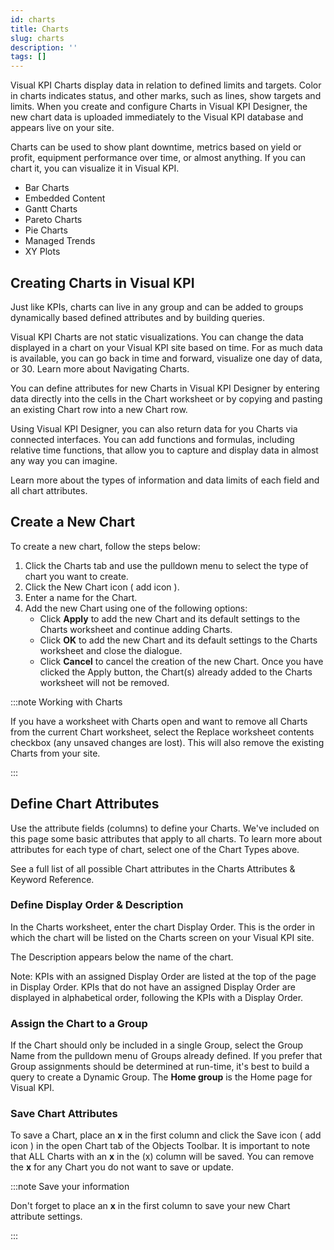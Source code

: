 ```yaml
---
id: charts
title: Charts
slug: charts
description: ''
tags: []
---
```



Visual KPI Charts display data in relation to defined limits and targets. Color in charts indicates status, and other marks, such as lines, show targets and limits. When you create and configure Charts in Visual KPI Designer, the new chart data is uploaded immediately to the Visual KPI database and appears live on your site.

Charts can be used to show plant downtime, metrics based on yield or profit, equipment performance over time, or almost anything. If you can chart it, you can visualize it in Visual KPI.

- Bar Charts
- Embedded Content
- Gantt Charts
- Pareto Charts
- Pie Charts
- Managed Trends
- XY Plots

## Creating Charts in Visual KPI

Just like KPIs, charts can live in any group and can be added to groups dynamically based defined attributes and by building queries.

Visual KPI Charts are not static visualizations. You can change the data displayed in a chart on your Visual KPI site based on time. For as much data is available, you can go back in time and forward, visualize one day of data, or 30. Learn more about Navigating Charts.

You can define attributes for new Charts in Visual KPI Designer by entering data directly into the cells in the Chart worksheet or by copying and pasting an existing Chart row into a new Chart row.

Using Visual KPI Designer, you can also return data for you Charts via connected interfaces. You can add functions and formulas, including relative time functions, that allow you to capture and display data in almost any way you can imagine.

Learn more about the types of information and data limits of each field and all chart attributes.

<StylizedImage
  imgURL="img/designer/charts-worksheet.png"
  alt="Charts Worksheet"
/>

## Create a New Chart

To create a new chart, follow the steps below:

1. Click the Charts tab and use the pulldown menu to select the type of chart you want to create.
2. Click the New Chart icon ( add icon ).
3. Enter a name for the Chart.
4. Add the new Chart using one of the following options:
    - Click **Apply** to add the new Chart and its default settings to the Charts worksheet and continue adding Charts.
    - Click **OK** to add the new Chart and its default settings to the Charts worksheet and close the dialogue.
    - Click **Cancel** to cancel the creation of the new Chart. Once you have clicked the Apply button, the Chart(s) already added to the Charts worksheet will not be removed.

:::note Working with Charts

If you have a worksheet with Charts open and want to remove all Charts from the current Chart worksheet, select the Replace worksheet contents checkbox (any unsaved changes are lost). This will also remove the existing Charts from your site.

:::

## Define Chart Attributes

Use the attribute fields (columns) to define your Charts. We've included on this page some basic attributes that apply to all charts. To learn more about attributes for each type of chart, select one of the Chart Types above.

See a full list of all possible Chart attributes in the Charts Attributes & Keyword Reference.

### Define Display Order & Description

In the Charts worksheet, enter the chart Display Order. This is the order in which the chart will be listed on the Charts screen on your Visual KPI site.

The Description appears below the name of the chart.

Note: KPIs with an assigned Display Order are listed at the top of the page in Display Order. KPIs that do not have an assigned Display Order are displayed in alphabetical order, following the KPIs with a Display Order.

### Assign the Chart to a Group

If the Chart should only be included in a single Group, select the Group Name from the pulldown menu of Groups already defined. If you prefer that Group assignments should be determined at run-time, it's best to build a query to create a Dynamic Group. The **Home group** is the Home page for Visual KPI.

### Save Chart Attributes

To save a Chart, place an **x** in the first column and click the Save icon ( add icon ) in the open Chart tab of the Objects Toolbar. It is important to note that ALL Charts with an **x** in the (x) column will be saved. You can remove the **x** for any Chart you do not want to save or update.

:::note Save your information

Don't forget to place an **x** in the first column to save your new Chart attribute settings.

:::